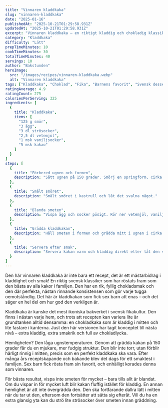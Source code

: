 ```yaml
---
title: "Vinnaren kladdkaka"
slug: "vinnaren-kladdkaka"
date: "2025-01-16"
publishedAt: "2025-10-21T01:29:58.931Z"
updatedAt: "2025-10-21T01:29:58.931Z"
excerpt: "Vinnaren kladdkaka – en riktigt kladdig och chokladig klassiker som blivit familjens favorit. Enkelt recept som garanterar maximal kladdighet och smak!"
category: "Kladdkaka"
difficulty: "Lätt"
prepTimeMinutes: 10
cookTimeMinutes: 30
totalTimeMinutes: 40
servings: 10
author: "Bakstunden"
heroImage:
  src: "/images/recipes/vinnaren-kladdkaka.webp"
  alt: "Vinnaren kladdkaka"
tags: ["Kladdkaka", "Choklad", "Fika", "Barnens favorit", "Svensk dessert"]
ratingAverage: 4.9
ratingCount: 275
caloriesPerServing: 325
ingredients: [
  {
    title: "Kladdkaka",
    items: [
      "125 g smör",
      "3 ägg",
      "3 dl strösocker",
      "2,5 dl vetemjöl",
      "1 msk vaniljsocker",
      "5 msk kakao"
    ]
  }
]
steps: [
  {
    title: "Förbered ugnen och formen",
    description: "Sätt ugnen på 150 grader. Smörj en springform, cirka 24 cm i diameter."
  },
  {
    title: "Smält smöret",
    description: "Smält smöret i kastrull och låt det svalna något."
  },
  {
    title: "Blanda smeten",
    description: "Vispa ägg och socker pösigt. Rör ner vetemjöl, vaniljsocker och kakao. Tillsätt det smälta smöret och blanda till en jämn smet."
  },
  {
    title: "Grädda kladdkakan",
    description: "Häll smeten i formen och grädda mitt i ugnen i cirka 30 minuter. Kakan ska vara rejält kladdig i mitten."
  },
  {
    title: "Servera efter smak",
    description: "Servera kakan varm och kladdig direkt eller låt den svalna i kylskåp för fastare konsistens."
  }
]
---
```


Den här vinnaren kladdkaka är inte bara ett recept, det är ett mästarbidrag i kladdighet och smak! En riktig svensk klassiker som har röstats fram som den bästa av alla kakor i familjen. Den har en rik, fyllig chokladsmak och den där perfekta, nästan rinnande konsistensen som gör varje tugga oemotståndlig. Det här är kladdkakan som fick sex barn att enas – och det säger en hel del om hur god den verkligen är.

Kladdkaka är kanske det mest ikoniska bakverket i svensk fikakultur. Den finns i nästan varje hem, och trots att recepten kan variera lite är grundtanken alltid densamma: en chokladkaka som är kladdig i mitten och lite fastare i kanterna. Just den här versionen har tagit konceptet till nästa nivå – extra kladdig, extra smakrik och full av chokladlycka.

Hemligheten? Den låga ugnstemperaturen. Genom att grädda kakan på 150 grader får du en mjukare, mer fudgig struktur. Den blir inte torr, utan förblir härligt rinnig i mitten, precis som en perfekt kladdkaka ska vara. Efter många års receptskapande och bakande blev det dags för ett smaktest i familjen. Sex barn fick rösta fram sin favorit, och enhälligt korades denna som vinnaren.

För bästa resultat, vispa inte smeten för mycket – bara tills allt är blandat. Om du vispar in för mycket luft blir kakan fluffig istället för kladdig. En annan hemlighet är att inte övergrädda den. Den ska fortfarande dallra lätt i mitten när du tar ut den, eftersom den fortsätter att sätta sig efteråt. Vill du ha en extra glansig yta kan du strö lite strösocker över smeten innan gräddning.
